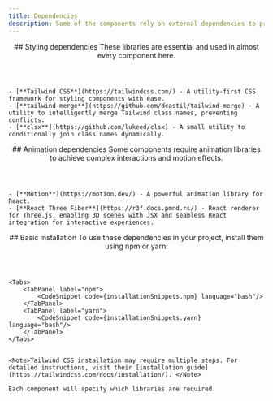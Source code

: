 ```yaml
---
title: Dependencies
description: Some of the components rely on external dependencies to provide enhanced functionality, animations, or styling.
---
```



<section>
    <header>
    ## Styling dependencies
    These libraries are essential and used in almost every component here.
    </header>

    - [**Tailwind CSS**](https://tailwindcss.com/) - A utility-first CSS framework for styling components with ease.
    - [**tailwind-merge**](https://github.com/dcastil/tailwind-merge) - A utility to intelligently merge Tailwind class names, preventing conflicts.
    - [**clsx**](https://github.com/lukeed/clsx) - A small utility to conditionally join class names dynamically.
</section>

<section>
    <header>
        ## Animation dependencies
        Some components require animation libraries to achieve complex interactions and motion effects.
    </header>

    - [**Motion**](https://motion.dev/) - A powerful animation library for React.
    - [**React Three Fiber**](https://r3f.docs.pmnd.rs/) - React renderer for Three.js, enabling 3D scenes with JSX and seamless React integration for interactive experiences.
</section>


<section>
    <header>
    ## Basic installation
    To use these dependencies in your project, install them using npm or yarn:
    </header>

    <Tabs>
        <TabPanel label="npm">
            <CodeSnippet code={installationSnippets.npm} language="bash"/>
        </TabPanel>
        <TabPanel label="yarn">
            <CodeSnippet code={installationSnippets.yarn} language="bash"/>
        </TabPanel>
    </Tabs>


    <Note>Tailwind CSS installation may require multiple steps. For detailed instructions, visit their [installation guide](https://tailwindcss.com/docs/installation/). </Note>

    Each component will specify which libraries are required.
</section>
